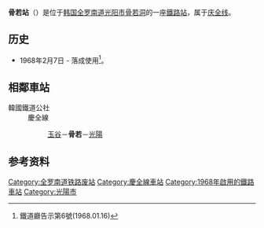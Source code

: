 {{朝鮮半島車站資訊
|公司色 = #0066b3
|文字色 = 
|站名 = 骨若站<br />{{lang|en|Goryak}}
|圖片 =
|pxl = 
|圖片說明 =
|車站編號 = 
|前一站 = [[玉谷站|玉谷]]
|前一站距離 = 5.4
|後一站距離 = 7.0
|後一站 = [[光阳站|光阳]]
|距離 =153.5
|起點站 = [[三浪津站|三浪津]]
|所屬路線 = [[庆全线|庆全线]]
|諺文 = 골약역
|朝鮮漢字 = 骨若驛
|文觀部式 = Goryak-yeok 
|馬-賴式 = 
|副站名 = 
|停站路線數 = 
|所屬公司 = [[韩国铁道公社|韩国铁道公社]]
|所在地 =[[全罗南道|全罗南道]][[光阳市|光阳市]][[骨若洞|骨若洞]]409-1
|車站構造 = 地面車站
|月台配置 = 1面1线
|啟用年月日 =1968年2月7日 
|廢站年月日 = 
|上下車人次 =
|統計年度 =
|轉車 = 
|備註 = 
|全寬備註 = 
}}

'''骨若站'''（{{kor|諺=골약역|漢=骨若驛|羅=Goryak yeok|f=y}}）是位于[[韩国|韩国]][[全罗南道|全罗南道]][[光阳市|光阳市]][[骨若洞|骨若洞]]的一座[[鐵路站|鐵路站]]，属于[[庆全线|庆全线]]。

== 历史 ==
*1968年2月7日 - 落成使用<ref>鐵道廳告示第6號(1968.01.16)</ref>。

== 相鄰車站 ==
;韓國鐵道公社
:慶全線
::[[玉谷站|玉谷]]－'''骨若'''－[[光陽站|光陽]]

== 参考资料 ==
{{reflist}}

{{庆全线}}

[[Category:全罗南道铁路废站|Category:全罗南道铁路废站]]
[[Category:慶全線車站|Category:慶全線車站]]
[[Category:1968年啟用的鐵路車站|Category:1968年啟用的鐵路車站]]
[[Category:光陽市|Category:光陽市]]